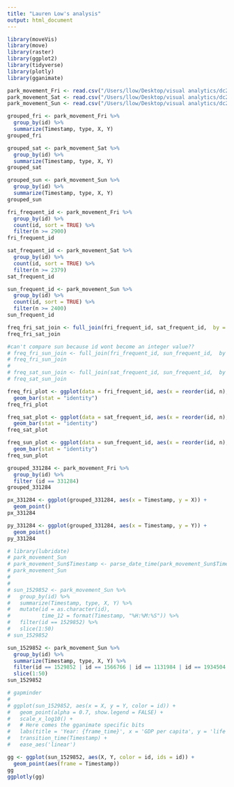 ```yaml
---
title: "Lauren Low's analysis"
output: html_document
---
```


```r
library(moveVis)
library(move)
library(raster)
library(ggplot2)
library(tidyverse)
library(plotly)
library(gganimate)
```

```r
park_movement_Fri <- read.csv("/Users/llow/Desktop/visual analytics/dc2/DC2-data/Movement Data/park-movement-Fri.csv")
park_movement_Sat <- read.csv("/Users/llow/Desktop/visual analytics/dc2/DC2-data/Movement Data/park-movement-Sat.csv")
park_movement_Sun <- read.csv("/Users/llow/Desktop/visual analytics/dc2/DC2-data/Movement Data/park-movement-Sun.csv")
```


```r
grouped_fri <- park_movement_Fri %>%
  group_by(id) %>%
  summarize(Timestamp, type, X, Y)
grouped_fri

grouped_sat <- park_movement_Sat %>%
  group_by(id) %>%
  summarize(Timestamp, type, X, Y)
grouped_sat

grouped_sun <- park_movement_Sun %>%
  group_by(id) %>%
  summarize(Timestamp, type, X, Y)
grouped_sun
```

```r
fri_frequent_id <- park_movement_Fri %>%
  group_by(id) %>%
  count(id, sort = TRUE) %>%
  filter(n >= 2900)
fri_frequent_id

sat_frequent_id <- park_movement_Sat %>%
  group_by(id) %>%
  count(id, sort = TRUE) %>%
  filter(n >= 2379)
sat_frequent_id

sun_frequent_id <- park_movement_Sun %>%
  group_by(id) %>%
  count(id, sort = TRUE) %>%
  filter(n >= 2400)
sun_frequent_id
```

```r
freq_fri_sat_join <- full_join(fri_frequent_id, sat_frequent_id,  by = "id")
freq_fri_sat_join

#can't compare sun because id wont become an integer value??
# freq_fri_sun_join <- full_join(fri_frequent_id, sun_frequent_id,  by = "id")
# freq_fri_sun_join
# 
# freq_sat_sun_join <- full_join(sat_frequent_id, sun_frequent_id,  by = "id")
# freq_sat_sun_join
```


```r
freq_fri_plot <- ggplot(data = fri_frequent_id, aes(x = reorder(id, n), y = n)) +
  geom_bar(stat = "identity")
freq_fri_plot

freq_sat_plot <- ggplot(data = sat_frequent_id, aes(x = reorder(id, n), y = n)) +
  geom_bar(stat = "identity")
freq_sat_plot

freq_sun_plot <- ggplot(data = sun_frequent_id, aes(x = reorder(id, n), y = n)) +
  geom_bar(stat = "identity")
freq_sun_plot
```

```r
grouped_331284 <- park_movement_Fri %>%
  group_by(id) %>%
  filter (id == 331284)
grouped_331284

px_331284 <- ggplot(grouped_331284, aes(x = Timestamp, y = X)) +
  geom_point() 
px_331284

py_331284 <- ggplot(grouped_331284, aes(x = Timestamp, y = Y)) +
  geom_point() 
py_331284
```

```r
# library(lubridate)
# park_movement_Sun
# park_movement_Sun$Timestamp <- parse_date_time(park_movement_Sun$Timestamp, "YmdHMS")
# park_movement_Sun
# 
# 
# sun_1529852 <- park_movement_Sun %>%
#   group_by(id) %>%
#   summarize(Timestamp, type, X, Y) %>%
#   mutate(id = as.character(id), 
#          time_12 = format(Timestamp, "%H:%M:%S")) %>%
#   filter(id == 1529852) %>%
#   slice(1:50)
# sun_1529852
```

```r
sun_1529852 <- park_movement_Sun %>%
  group_by(id) %>%
  summarize(Timestamp, type, X, Y) %>%
  filter(id == 1529852 | id == 1566766 | id == 1131984 | id == 1934504 | id == 871111) %>%
  slice(1:50)
sun_1529852

```

```r
# gapminder
# 
# ggplot(sun_1529852, aes(x = X, y = Y, color = id)) +
#   geom_point(alpha = 0.7, show.legend = FALSE) +
#   scale_x_log10() +
#   # Here comes the gganimate specific bits
#   labs(title = 'Year: {frame_time}', x = 'GDP per capita', y = 'life expectancy') +
#   transition_time(Timestamp) +
#   ease_aes('linear')
```

```r
gg <- ggplot(sun_1529852, aes(X, Y, color = id, ids = id)) +
  geom_point(aes(frame = Timestamp))
gg
ggplotly(gg)
```





